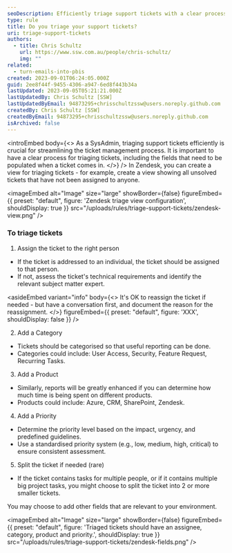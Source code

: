```yaml
---
seoDescription: Efficiently triage support tickets with a clear process and Zendesk views to streamline management.
type: rule
title: Do you triage your support tickets?
uri: triage-support-tickets
authors:
  - title: Chris Schultz
    url: https://www.ssw.com.au/people/chris-schultz/
    img: ""
related:
  - turn-emails-into-pbis
created: 2023-09-01T06:24:05.000Z
guid: 2ee8f44f-9455-4306-a947-6ed8f443b34a
lastUpdated: 2023-09-05T05:21:21.000Z
lastUpdatedBy: Chris Schultz [SSW]
lastUpdatedByEmail: 94873295+chrisschultzssw@users.noreply.github.com
createdBy: Chris Schultz [SSW]
createdByEmail: 94873295+chrisschultzssw@users.noreply.github.com
isArchived: false
---
```


<introEmbed
  body={<>
As a SysAdmin, triaging support tickets efficiently is crucial for streamlining the ticket management process. It is important to have a clear process for triaging tickets, including the fields that need to be populated when a ticket comes in.
  </>}
/>
In Zendesk, you can create a view for triaging tickets - for example, create a view showing all unsolved tickets that have not been assigned to anyone.


<imageEmbed
  alt="Image"
  size="large"
  showBorder={false}
  figureEmbed={{
    preset: "default",
    figure: 'Zendesk triage view configuration',
    shouldDisplay: true
  }}
  src="/uploads/rules/triage-support-tickets/zendesk-view.png"
/>

### To triage tickets

1. Assign the ticket to the right person

- If the ticket is addressed to an individual, the ticket should be assigned to that person.
- If not, assess the ticket's technical requirements and identify the relevant subject matter expert.

<asideEmbed
  variant="info"
  body={<>
    It's OK to reassign the ticket if needed - but have a conversation first, and document the reason for the reassignment.
  </>}
  figureEmbed={{
    preset: "default",
    figure: 'XXX',
    shouldDisplay: false
  }}
/>

2. Add a Category

- Tickets should be categorised so that useful reporting can be done.
- Categories could include: User Access, Security, Feature Request, Recurring Tasks.

3. Add a Product

- Similarly, reports will be greatly enhanced if you can determine how much time is being spent on different products.
- Products could include: Azure, CRM, SharePoint, Zendesk.

4. Add a Priority

- Determine the priority level based on the impact, urgency, and predefined guidelines.
- Use a standardised priority system (e.g., low, medium, high, critical) to ensure consistent assessment.

5. Split the ticket if needed (rare)

- If the ticket contains tasks for multiple people, or if it contains multiple big project tasks, you might choose to split the ticket into 2 or more smaller tickets.

You may choose to add other fields that are relevant to your environment.


<imageEmbed
  alt="Image"
  size="large"
  showBorder={false}
  figureEmbed={{
    preset: "default",
    figure: 'Triaged tickets should have an assignee, category, product and priority.',
    shouldDisplay: true
  }}
  src="/uploads/rules/triage-support-tickets/zendesk-fields.png"
/>
